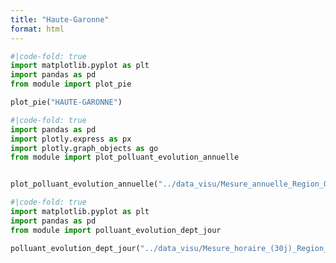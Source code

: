 ```yaml
---
title: "Haute-Garonne"
format: html
---
```


```python
#|code-fold: true
import matplotlib.pyplot as plt
import pandas as pd
from module import plot_pie

plot_pie("HAUTE-GARONNE")
```


```python
#|code-fold: true
import pandas as pd
import plotly.express as px
import plotly.graph_objects as go
from module import plot_polluant_evolution_annuelle


plot_polluant_evolution_annuelle("../data_visu/Mesure_annuelle_Region_Occitanie_Polluants_Principaux.csv","HAUTE-GARONNE",['NO2', 'PM2.5', 'PM10', 'NOX', 'NO','O3'])
```


```python
#|code-fold: true
import matplotlib.pyplot as plt
import pandas as pd
from module import polluant_evolution_dept_jour

polluant_evolution_dept_jour("../data_visu/Mesure_horaire_(30j)_Region_Occitanie_Polluants_Reglementaires.csv",['NO2', 'PM2.5', 'PM10', 'NOX', 'NO','O3'],"HAUTE-GARONNE")
```